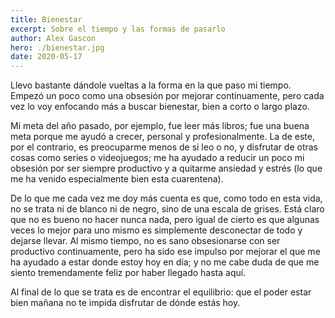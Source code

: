 ```yaml
---
title: Bienestar
excerpt: Sobre el tiempo y las formas de pasarlo
author: Alex Gascon
hero: ./bienestar.jpg
date: 2020-05-17
---
```


Llevo bastante dándole vueltas a la forma en la que paso mi tiempo. Empezó un poco como una obsesión por mejorar continuamente, pero cada vez lo voy enfocando más a buscar bienestar, bien a corto o largo plazo. 

Mi meta del año pasado, por ejemplo, fue leer más libros; fue una buena meta porque me ayudó a crecer, personal y profesionalmente. La de este, por el contrario, es preocuparme menos de si leo o no, y disfrutar de otras cosas como series o videojuegos; me ha ayudado a reducir un poco mi obsesión por ser siempre productivo y a quitarme ansiedad y estrés (lo que me ha venido especialmente bien esta cuarentena).

De lo que me cada vez me doy más cuenta es que, como todo en esta vida, no se trata ni de blanco ni de negro, sino de una escala de grises. Está claro que no es bueno no hacer nunca nada, pero igual de cierto es que algunas veces lo mejor para uno mismo es simplemente desconectar de todo y dejarse llevar. Al mismo tiempo, no es sano obsesionarse con ser productivo continuamente, pero ha sido ese impulso por mejorar el que me ha ayudado a estar donde estoy hoy en día; y no me cabe duda de que me siento tremendamente feliz por haber llegado hasta aquí.

Al final de lo que se trata es de encontrar el equilibrio: que el poder estar bien mañana no te impida disfrutar de dónde estás hoy.
